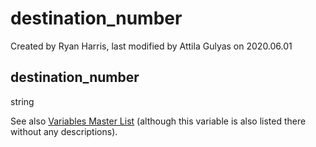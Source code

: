 
# destination_number 

 Created by  Ryan Harris, last modified by  Attila Gulyas on 2020.06.01

## destination_number

string

  
See also [Variables Master List](../FreeSWITCH-Explained/Dialplan/Variables-Master-List_16352570.mdx#id) (although this variable is also listed there without any descriptions).


